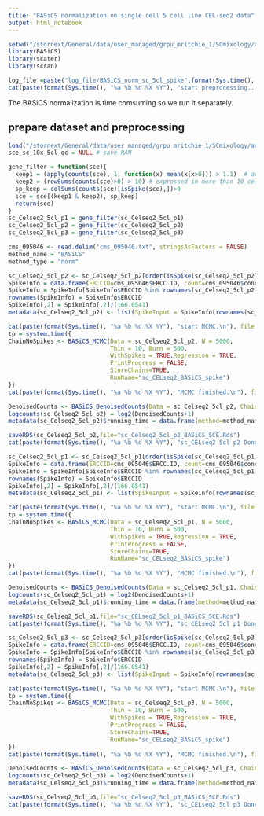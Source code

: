 ```yaml
---
title: "BASiCS normalization on single cell 5 cell line CEL-seq2 data"
output: html_notebook
---
```


```r
setwd("/stornext/General/data/user_managed/grpu_mritchie_1/SCmixology/analysis_for_resubmit")
library(BASiCS)
library(scater)
library(scran)

log_file =paste("log_file/BASiCS_norm_sc_5cl_spike",format(Sys.time(), "%a_%b_%d"),".txt",sep = ".")
cat(paste(format(Sys.time(), "%a %b %d %X %Y"), "start preprocessing...\n"), file = log_file, append = TRUE)
```

The BASiCS normalization is time comsuming so we run it separately.

## prepare dataset and preprocessing
```r
load("/stornext/General/data/user_managed/grpu_mritchie_1/SCmixology/analysis_for_resubmit/sincell_with_class_5cl.RData")
sce_sc_10x_5cl_qc = NULL # save RAM

gene_filter = function(sce){
  keep1 = (apply(counts(sce), 1, function(x) mean(x[x>0])) > 1.1)  # average count larger than 1.1
  keep2 = (rowSums(counts(sce)>0) > 10) # expressed in more than 10 cells
  sp_keep = colSums(counts(sce)[isSpike(sce),])>0
  sce = sce[(keep1 & keep2), sp_keep]
  return(sce)
}
sc_Celseq2_5cl_p1 = gene_filter(sc_Celseq2_5cl_p1)
sc_Celseq2_5cl_p2 = gene_filter(sc_Celseq2_5cl_p2)
sc_Celseq2_5cl_p3 = gene_filter(sc_Celseq2_5cl_p3)

cms_095046 <- read.delim("cms_095046.txt", stringsAsFactors = FALSE)
method_name = "BASiCS"
method_type = "norm"
```


```r
sc_Celseq2_5cl_p2 <- sc_Celseq2_5cl_p2[order(isSpike(sc_Celseq2_5cl_p2)),]
SpikeInfo = data.frame(ERCCID=cms_095046$ERCC.ID, count=cms_095046$concentration.in.Mix.1..attomoles.ul.)
SpikeInfo = SpikeInfo[SpikeInfo$ERCCID %in% rownames(sc_Celseq2_5cl_p2)[isSpike(sc_Celseq2_5cl_p2)],]
rownames(SpikeInfo) = SpikeInfo$ERCCID
SpikeInfo[,2] = SpikeInfo[,2]/(166.0541)
metadata(sc_Celseq2_5cl_p2) <- list(SpikeInput = SpikeInfo[rownames(sc_Celseq2_5cl_p2)[isSpike(sc_Celseq2_5cl_p2)],2])

cat(paste(format(Sys.time(), "%a %b %d %X %Y"), "start MCMC.\n"), file = log_file, append = TRUE)
tp = system.time({
ChainNoSpikes <- BASiCS_MCMC(Data = sc_Celseq2_5cl_p2, N = 5000, 
                             Thin = 10, Burn = 500, 
                             WithSpikes = TRUE,Regression = TRUE,
                             PrintProgress = FALSE,
                             StoreChains=TRUE,
                             RunName="sc_CELseq2_BASiCS_spike")
})
cat(paste(format(Sys.time(), "%a %b %d %X %Y"), "MCMC finished.\n"), file = log_file, append = TRUE)

DenoisedCounts <- BASiCS_DenoisedCounts(Data = sc_Celseq2_5cl_p2, Chain = ChainNoSpikes)
logcounts(sc_Celseq2_5cl_p2) = log2(DenoisedCounts+1)
metadata(sc_Celseq2_5cl_p2)$running_time = data.frame(method=method_name,method_type=method_type,time=unname(tp)[1])

saveRDS(sc_Celseq2_5cl_p2,file="sc_Celseq2_5cl_p2_BASiCS_SCE.Rds")
cat(paste(format(Sys.time(), "%a %b %d %X %Y"), "sc_CELseq2 5cl p2 Done! save the normalized count to file.\n"), file = log_file, append = TRUE)
```


```r
sc_Celseq2_5cl_p1 <- sc_Celseq2_5cl_p1[order(isSpike(sc_Celseq2_5cl_p1)),]
SpikeInfo = data.frame(ERCCID=cms_095046$ERCC.ID, count=cms_095046$concentration.in.Mix.1..attomoles.ul.)
SpikeInfo = SpikeInfo[SpikeInfo$ERCCID %in% rownames(sc_Celseq2_5cl_p1)[isSpike(sc_Celseq2_5cl_p1)],]
rownames(SpikeInfo) = SpikeInfo$ERCCID
SpikeInfo[,2] = SpikeInfo[,2]/(166.0541)
metadata(sc_Celseq2_5cl_p1) <- list(SpikeInput = SpikeInfo[rownames(sc_Celseq2_5cl_p1)[isSpike(sc_Celseq2_5cl_p1)],2])

cat(paste(format(Sys.time(), "%a %b %d %X %Y"), "start MCMC.\n"), file = log_file, append = TRUE)
tp = system.time({
ChainNoSpikes <- BASiCS_MCMC(Data = sc_Celseq2_5cl_p1, N = 5000, 
                             Thin = 10, Burn = 500, 
                             WithSpikes = TRUE,Regression = TRUE,
                             PrintProgress = FALSE,
                             StoreChains=TRUE,
                             RunName="sc_CELseq2_BASiCS_spike")
})
cat(paste(format(Sys.time(), "%a %b %d %X %Y"), "MCMC finished.\n"), file = log_file, append = TRUE)

DenoisedCounts <- BASiCS_DenoisedCounts(Data = sc_Celseq2_5cl_p1, Chain = ChainNoSpikes)
logcounts(sc_Celseq2_5cl_p1) = log2(DenoisedCounts+1)
metadata(sc_Celseq2_5cl_p1)$running_time = data.frame(method=method_name,method_type=method_type,time=unname(tp)[1])

saveRDS(sc_Celseq2_5cl_p1,file="sc_CELseq2_5cl_p1_BASiCS_SCE.Rds")
cat(paste(format(Sys.time(), "%a %b %d %X %Y"), "sc_CELseq2 5cl p1 Done! save the normalized count to file.\n"), file = log_file, append = TRUE)
```


```r
sc_Celseq2_5cl_p3 <- sc_Celseq2_5cl_p3[order(isSpike(sc_Celseq2_5cl_p3)),]
SpikeInfo = data.frame(ERCCID=cms_095046$ERCC.ID, count=cms_095046$concentration.in.Mix.1..attomoles.ul.)
SpikeInfo = SpikeInfo[SpikeInfo$ERCCID %in% rownames(sc_Celseq2_5cl_p3)[isSpike(sc_Celseq2_5cl_p3)],]
rownames(SpikeInfo) = SpikeInfo$ERCCID
SpikeInfo[,2] = SpikeInfo[,2]/(166.0541)
metadata(sc_Celseq2_5cl_p3) <- list(SpikeInput = SpikeInfo[rownames(sc_Celseq2_5cl_p3)[isSpike(sc_Celseq2_5cl_p3)],2])

cat(paste(format(Sys.time(), "%a %b %d %X %Y"), "start MCMC.\n"), file = log_file, append = TRUE)
tp = system.time({
ChainNoSpikes <- BASiCS_MCMC(Data = sc_Celseq2_5cl_p3, N = 5000, 
                             Thin = 10, Burn = 500, 
                             WithSpikes = TRUE,Regression = TRUE,
                             PrintProgress = FALSE,
                             StoreChains=TRUE,
                             RunName="sc_CELseq2_BASiCS_spike")
})
cat(paste(format(Sys.time(), "%a %b %d %X %Y"), "MCMC finished.\n"), file = log_file, append = TRUE)

DenoisedCounts <- BASiCS_DenoisedCounts(Data = sc_Celseq2_5cl_p3, Chain = ChainNoSpikes)
logcounts(sc_Celseq2_5cl_p3) = log2(DenoisedCounts+1)
metadata(sc_Celseq2_5cl_p3)$running_time = data.frame(method=method_name,method_type=method_type,time=unname(tp)[1])

saveRDS(sc_Celseq2_5cl_p3,file="sc_Celseq2_5cl_p3_BASiCS_SCE.Rds")
cat(paste(format(Sys.time(), "%a %b %d %X %Y"), "sc_CELseq2 5cl p3 Done! save the normalized count to file.\n"), file = log_file, append = TRUE)
```
